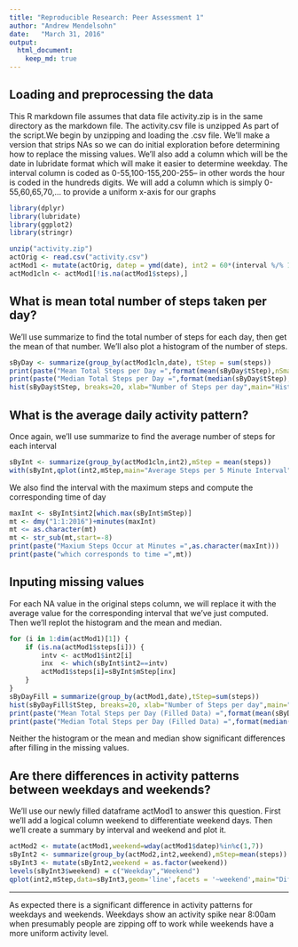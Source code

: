 ```yaml
---
title: "Reproducible Research: Peer Assessment 1"
author: "Andrew Mendelsohn"
date:   "March 31, 2016"
output: 
  html_document:
    keep_md: true
---
```



## Loading and preprocessing the data
This R markdown file assumes that data file activity.zip is in the same
directory as the markdown file. The activity.csv file is unzipped As part
of the script.We begin by unzipping and loading the
.csv file. We'll make a version that strips NAs so we can do initial exploration
before determining how to replace the missing values. We'll also add a column which will
be the date in lubridate format which will make it easier to determine weekday. The interval
column is coded as 0-55,100-155,200-255-- in other words the hour is coded in the hundreds digits.
We will add a column which is simply 0-55,60,65,70,... to provide a uniform x-axis for our graphs

```r
library(dplyr)
library(lubridate)
library(ggplot2)
library(stringr)

unzip("activity.zip")
actOrig <- read.csv("activity.csv")
actMod1 <- mutate(actOrig, datep = ymd(date), int2 = 60*(interval %/% 100) + (interval %% 100) )
actMod1cln <- actMod1[!is.na(actMod1$steps),]
```


## What is mean total number of steps taken per day?
We'll use summarize to find the total number of steps for each day,
then get the mean of that number. We'll also plot a histogram of the number of steps.
```r
sByDay <- summarize(group_by(actMod1cln,date), tStep = sum(steps))
print(paste("Mean Total Steps per Day =",format(mean(sByDay$tStep),nSmall=2)))
print(paste("Median Total Steps per Day =",format(median(sByDay$tStep),nSmall=2)))
hist(sByDay$tStep, breaks=20, xlab="Number of Steps per day",main="Histogram of Steps/Day")
```

## What is the average daily activity pattern?
Once again, we'll use summarize to find the average number of steps for each interval
```r
sByInt <- summarize(group_by(actMod1cln,int2),mStep = mean(steps))
with(sByInt,qplot(int2,mStep,main="Average Steps per 5 Minute Interval",geom='line',xlab="Minutes",ylab = "Mean Steps"))
```
We also find the interval with the maximum steps and compute the corresponding time of day
```r
maxInt <- sByInt$int2[which.max(sByInt$mStep)]
mt <- dmy("1:1:2016")+minutes(maxInt)
mt <= as.character(mt)
mt <- str_sub(mt,start=-8)
print(paste("Maxium Steps Occur at Minutes =",as.character(maxInt)))
print(paste("which corresponds to time =",mt))
```

## Inputing missing values
For each NA value in the original steps column, we will replace it with the average value for the corresponding interval
that we've just computed. Then we'll replot the histogram and the mean and median.
```r
for (i in 1:dim(actMod1)[1]) {
    if (is.na(actMod1$steps[i])) {
        intv <- actMod1$int2[i]
        inx  <- which(sByInt$int2==intv)
        actMod1$steps[i]=sByInt$mStep[inx]
    }
}
sByDayFill = summarize(group_by(actMod1,date),tStep=sum(steps))
hist(sByDayFill$tStep, breaks=20, xlab="Number of Steps per day",main="Histogram of Steps/Day (Filled In Data)")
print(paste("Mean Total Steps per Day (Filled Data) =",format(mean(sByDayFill$tStep),nSmall=2)))
print(paste("Median Total Steps per Day (Filled Data) =",format(median(sByDayFill$tStep),nSmall=2)))
```
Neither the histogram or the mean and median show significant differences after filling in the missing values.

## Are there differences in activity patterns between weekdays and weekends?
We'll use our newly filled dataframe actMod1 to answer this question. First we'll add a logical
column weekend to differentiate weekend days. Then we'll create a summary by interval and weekend and plot it.
```r
actMod2 <- mutate(actMod1,weekend=wday(actMod1$datep)%in%c(1,7))
sByInt2 <- summarize(group_by(actMod2,int2,weekend),mStep=mean(steps))
sByInt3 <- mutate(sByInt2,weekend = as.factor(weekend))
levels(sByInt3$weekend) = c("Weekday","Weekend")
qplot(int2,mStep,data=sByInt3,geom='line',facets = '~weekend',main="Differing Activity Patterns For Weekdays vs. Weekends",xlab="Minutes Since Midnight",ylab="Steps")
```

***
As expected there is a significant difference in activity patterns for weekdays and weekends. Weekdays show an activity spike near 8:00am when presumably people are zipping off to work while weekends have a more uniform activity level.